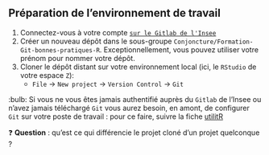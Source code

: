 :::{.callout-tip collapse="true" icon=false}
## Préparation de l'environnement de travail

:::{.incremental}
1. Connectez-vous à votre compte [`sur le Gitlab de l'Insee`](https://gitlab.insee.fr/)
2. Créer un nouveau dépôt dans le sous-groupe `Conjoncture/Formation-Git-bonnes-pratiques-R`. Exceptionnellement, vous pouvez utiliser votre prénom pour nommer votre dépôt.
3. Cloner le dépôt distant sur votre environnement local (ici, le `RStudio` de votre espace `Z`):
    + `File` → `New project` → `Version Control` → `Git`
:::

:::

:bulb: Si vous ne vous êtes jamais authentifié auprès du `Gitlab` de l'Insee ou n'avez jamais téléchargé `Git` vous aurez besoin, en amont, de configurer `Git` sur votre poste de travail : pour ce faire, suivre la fiche [utilitR](https://www.book.utilitr.org/03_fiches_thematiques/fiche_configurer_git)

❓ **Question** : qu'est ce qui différencie le projet cloné d'un projet quelconque ?
